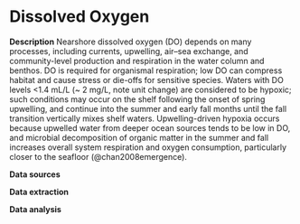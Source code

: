 # Dissolved Oxygen

**Description** Nearshore dissolved oxygen (DO) depends on many processes, including currents, upwelling, air--sea exchange, and community-level production and respiration in the water column and benthos. DO is required for organismal respiration; low DO can compress habitat and cause stress or die-offs for sensitive species. Waters with DO levels \<1.4 mL/L (\~ 2 mg/L, note unit change) are considered to be hypoxic; such conditions may occur on the shelf following the onset of spring upwelling, and continue into the summer and early fall months until the fall transition vertically mixes shelf waters. Upwelling-driven hypoxia occurs because upwelled water from deeper ocean sources tends to be low in DO, and microbial decomposition of organic matter in the summer and fall increases overall system respiration and oxygen consumption, particularly closer to the seafloor (@chan2008emergence).

**Data sources**

**Data extraction**

**Data analysis**

